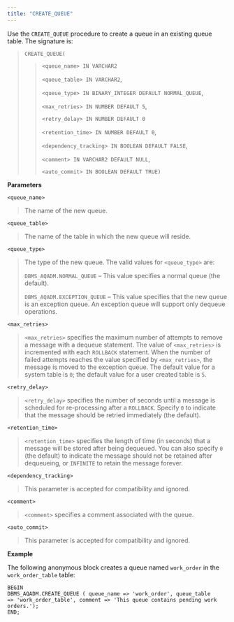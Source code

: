 ```yaml
---
title: "CREATE_QUEUE"
---
```


Use the `CREATE_QUEUE` procedure to create a queue in an existing queue table. The signature is:

> `CREATE_QUEUE(`
>
> > `<queue_name> IN VARCHAR2`
> >
> > `<queue_table> IN VARCHAR2`,
> >
> > `<queue_type> IN BINARY_INTEGER DEFAULT NORMAL_QUEUE`,
> >
> > `<max_retries> IN NUMBER DEFAULT 5`,
> >
> > `<retry_delay> IN NUMBER DEFAULT 0`
> >
> > `<retention_time> IN NUMBER DEFAULT 0`,
> >
> > `<dependency_tracking> IN BOOLEAN DEFAULT FALSE`,
> >
> > `<comment> IN VARCHAR2 DEFAULT NULL`,
> >
> > `<auto_commit> IN BOOLEAN DEFAULT TRUE)`

**Parameters**

`<queue_name>`

> The name of the new queue.

`<queue_table>`

> The name of the table in which the new queue will reside.

`<queue_type>`

> The type of the new queue. The valid values for `<queue_type>` are:
>
> `DBMS_AQADM.NORMAL_QUEUE` – This value specifies a normal queue (the default).
>
> `DBMS_AQADM.EXCEPTION_QUEUE` – This value specifies that the new queue is an exception queue. An exception queue will support only dequeue operations.

`<max_retries>`

> `<max_retries>` specifies the maximum number of attempts to remove a message with a dequeue statement. The value of `<max_retries>` is incremented with each `ROLLBACK` statement. When the number of failed attempts reaches the value specified by `<max_retries>`, the message is moved to the exception queue. The default value for a system table is `0`; the default value for a user created table is `5`.

`<retry_delay>`

> `<retry_delay>` specifies the number of seconds until a message is scheduled for re-processing after a `ROLLBACK`. Specify `0` to indicate that the message should be retried immediately (the default).

`<retention_time>`

> `<retention_time>` specifies the length of time (in seconds) that a message will be stored after being dequeued. You can also specify `0` (the default) to indicate the message should not be retained after dequeueing, or `INFINITE` to retain the message forever.

`<dependency_tracking>`

> This parameter is accepted for compatibility and ignored.

`<comment>`

> `<comment>` specifies a comment associated with the queue.

`<auto_commit>`

> This parameter is accepted for compatibility and ignored.

**Example**

The following anonymous block creates a queue named `work_order` in the `work_order_table` table:

```text
BEGIN
DBMS_AQADM.CREATE_QUEUE ( queue_name => 'work_order', queue_table
=> 'work_order_table', comment => 'This queue contains pending work
orders.');
END;
```
